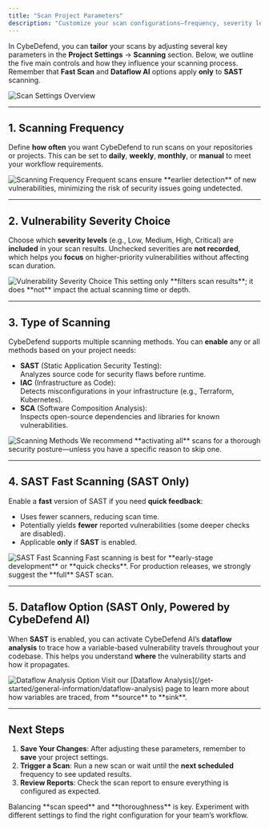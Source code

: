 ```yaml
---
title: "Scan Project Parameters"
description: "Customize your scan configurations—frequency, severity levels, scanning types, and more—to optimize vulnerability detection."
---
```


In CybeDefend, you can **tailor** your scans by adjusting several key parameters in the **Project Settings** → **Scanning** section. Below, we outline the five main controls and how they influence your scanning process. Remember that **Fast Scan** and **Dataflow AI** options apply **only** to **SAST** scanning.

<Frame>
  <img src="/images/get-started/scan-settings-overview.png" alt="Scan Settings Overview" style={{ borderRadius: '0.5rem' }} />
</Frame>

---

## 1. Scanning Frequency

Define **how often** you want CybeDefend to run scans on your repositories or projects. This can be set to **daily**, **weekly**, **monthly**, or **manual** to meet your workflow requirements.

<Frame>
  <img src="/images/get-started/frequency-scanning.png" alt="Scanning Frequency" style={{ borderRadius: '0.5rem' }} />
</Frame>

<Tip>
Frequent scans ensure **earlier detection** of new vulnerabilities, minimizing the risk of security issues going undetected.
</Tip>

---

## 2. Vulnerability Severity Choice

Choose which **severity levels** (e.g., Low, Medium, High, Critical) are **included** in your scan results. Unchecked severities are **not recorded**, which helps you **focus** on higher-priority vulnerabilities without affecting scan duration.

<Frame>
  <img src="/images/get-started/severity-choice.png" alt="Vulnerability Severity Choice" style={{ borderRadius: '0.5rem' }} />
</Frame>

<Note>
This setting only **filters scan results**; it does **not** impact the actual scanning time or depth.
</Note>

---

## 3. Type of Scanning

CybeDefend supports multiple scanning methods. You can **enable** any or all methods based on your project needs:

- **SAST** (Static Application Security Testing):  
  Analyzes source code for security flaws before runtime.
- **IAC** (Infrastructure as Code):  
  Detects misconfigurations in your infrastructure (e.g., Terraform, Kubernetes).
- **SCA** (Software Composition Analysis):  
  Inspects open-source dependencies and libraries for known vulnerabilities.

<Frame>
  <img src="/images/get-started/type-of-scanning.png" alt="Scanning Methods" style={{ borderRadius: '0.5rem' }} />
</Frame>

<Tip>
We recommend **activating all** scans for a thorough security posture—unless you have a specific reason to skip one.
</Tip>

---

## 4. SAST Fast Scanning (SAST Only)

Enable a **fast** version of SAST if you need **quick feedback**:

- Uses fewer scanners, reducing scan time.  
- Potentially yields **fewer** reported vulnerabilities (some deeper checks are disabled).  
- Applicable **only** if **SAST** is enabled.

<Frame>
  <img src="/images/get-started/fast-sast.png" alt="SAST Fast Scanning" style={{ borderRadius: '0.5rem' }} />
</Frame>

<Warning>
Fast scanning is best for **early-stage development** or **quick checks**. For production releases, we strongly suggest the **full** SAST scan.
</Warning>

---

## 5. Dataflow Option (SAST Only, Powered by CybeDefend AI)

When **SAST** is enabled, you can activate CybeDefend AI’s **dataflow analysis** to trace how a variable-based vulnerability travels throughout your codebase. This helps you understand **where** the vulnerability starts and how it propagates.

<Frame>
  <img src="/images/get-started/dataflow-option.png" alt="Dataflow Analysis Option" style={{ borderRadius: '0.5rem' }} />
</Frame>

<Tip>
Visit our [Dataflow Analysis](/get-started/general-information/dataflow-analysis) page to learn more about how variables are traced, from **source** to **sink**.
</Tip>

---

## Next Steps

1. **Save Your Changes**: After adjusting these parameters, remember to **save** your project settings.  
2. **Trigger a Scan**: Run a new scan or wait until the **next scheduled** frequency to see updated results.  
3. **Review Reports**: Check the scan report to ensure everything is configured as expected.

<Note>
Balancing **scan speed** and **thoroughness** is key. Experiment with different settings to find the right configuration for your team’s workflow.
</Note>
